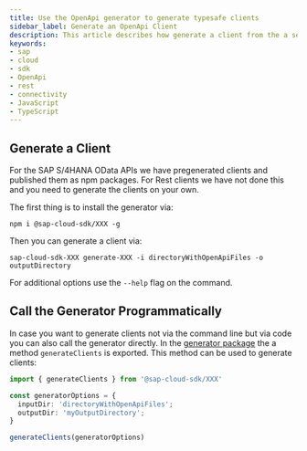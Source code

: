 ```yaml
---
title: Use the OpenApi generator to generate typesafe clients
sidebar_label: Generate an OpenApi Client
description: This article describes how generate a client from the a service definition and how to use the client.
keywords:
- sap
- cloud
- sdk
- OpenApi
- rest
- connectivity
- JavaScript
- TypeScript
---
```



## Generate a Client

For the SAP S/4HANA OData APIs we have pregenerated clients and published them as npm packages.
For Rest clients we have not done this and you need to generate the clients on your own.

The first thing is to install the generator via:
```
npm i @sap-cloud-sdk/XXX -g
```

Then you can generate a client via:

```
sap-cloud-sdk-XXX generate-XXX -i directoryWithOpenApiFiles -o outputDirectory
```

For additional options use the `--help` flag on the command.

## Call the Generator Programmatically

In case you want to generate clients not via the command line but via code you can also call the generator directly.
In the [generator package](XXX) the a method `generateClients` is exported.
This method can be used to generate clients:

```ts
import { generateClients } from '@sap-cloud-sdk/XXX'

const generatorOptions = {
  inputDir: 'directoryWithOpenApiFiles';
  outputDir: 'myOutputDirectory';
}

generateClients(generatorOptions)
```


